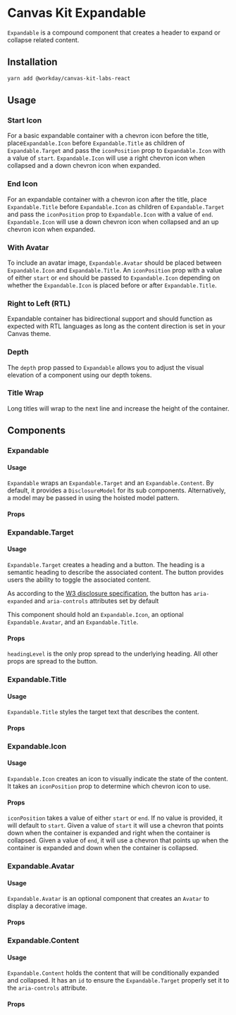 


<Meta title="Labs/Expandable" component={Expandable} />

# Canvas Kit Expandable

`Expandable` is a compound component that creates a header to expand or collapse related content.

## Installation

```sh
yarn add @workday/canvas-kit-labs-react
```

## Usage

### Start Icon

For a basic expandable container with a chevron icon before the title, place`Expandable.Icon`
before `Expandable.Title` as children of `Expandable.Target` and pass the `iconPosition` prop to
`Expandable.Icon` with a value of `start`. `Expandable.Icon` will use a right chevron icon
when collapsed and a down chevron icon when expanded.

<ExampleCodeBlock code={StartIcon} />

### End Icon

For an expandable container with a chevron icon after the title, place `Expandable.Title`
before `Expandable.Icon` as children of `Expandable.Target` and pass the `iconPosition` prop to
`Expandable.Icon` with a value of `end`. `Expandable.Icon` will use a down chevron icon
when collapsed and an up chevron icon when expanded.

<ExampleCodeBlock code={EndIcon} />

### With Avatar

To include an avatar image, `Expandable.Avatar` should be placed between `Expandable.Icon` and
`Expandable.Title`. An `iconPosition` prop with a value of either `start` or `end` should be
passed to `Expandable.Icon` depending on whether the `Expandable.Icon` is placed before or after
`Expandable.Title`.

<ExampleCodeBlock code={Avatar} />

### Right to Left (RTL)

Expandable container has bidirectional support and should function as expected with RTL languages
as long as the content direction is set in your Canvas theme.

<ExampleCodeBlock code={RTL} />

### Depth

The `depth` prop passed to `Expandable` allows you to adjust the visual elevation of a component
using our depth tokens.

<ExampleCodeBlock code={Depth} />

### Title Wrap

Long titles will wrap to the next line and increase the height of the container.

<ExampleCodeBlock code={LongTitle} />

## Components

### Expandable

#### Usage

`Expandable` wraps an `Expandable.Target` and an `Expandable.Content`. By default, it provides a
`DisclosureModel` for its sub components. Alternatively, a model may be passed in using the hoisted
model pattern.

#### Props

<!-- <ArgsTable of={Expandable} /> -->

### Expandable.Target

#### Usage

`Expandable.Target` creates a heading and a button. The heading is a semantic heading to describe
the associated content. The button provides users the ability to toggle the associated content.

As according to the
[W3 disclosure specification](https://www.w3.org/TR/wai-aria-practices-1.1/#disclosure), the button
has `aria-expanded` and `aria-controls` attributes set by default

This component should hold an `Expandable.Icon`, an optional `Expandable.Avatar`, and an
`Expandable.Title`.

#### Props

`headingLevel` is the only prop spread to the underlying heading. All other props are spread to the
button.

<!-- <ArgsTable of={Expandable.Target} /> -->

### Expandable.Title

#### Usage

`Expandable.Title` styles the target text that describes the content.

#### Props

<!-- <ArgsTable of={Expandable.Title} /> -->

### Expandable.Icon

#### Usage

`Expandable.Icon` creates an icon to visually indicate the state of the content. It takes an
`iconPosition` prop to determine which chevron icon to use.

#### Props

`iconPosition` takes a value of either `start` or `end`. If no value is provided, it will default to
`start`. Given a value of `start` it will use a chevron that points down when the container is
expanded and right when the container is collapsed. Given a value of `end`, it will use a chevron
that points up when the container is expanded and down when the container is collapsed.

<!-- <ArgsTable of={Expandable.Icon} /> -->

### Expandable.Avatar

#### Usage

`Expandable.Avatar` is an optional component that creates an `Avatar` to display a decorative image.

#### Props

<!-- <ArgsTable of={Expandable.Avatar} /> -->

### Expandable.Content

#### Usage

`Expandable.Content` holds the content that will be conditionally expanded and collapsed. It has an
`id` to ensure the `Expandable.Target` properly set it to the `aria-controls` attribute.

#### Props

<!-- <ArgsTable of={Expandable.Content} /> -->
